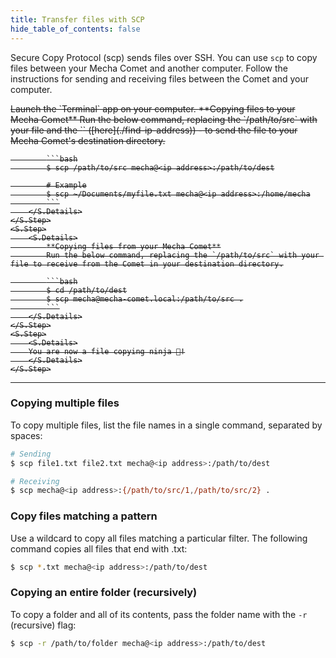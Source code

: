 ```yaml
---
title: Transfer files with SCP
hide_table_of_contents: false
---
```



Secure Copy Protocol (scp) sends files over SSH. You can use `scp` to copy files between your Mecha Comet and another computer. Follow the instructions for sending and receiving files between the Comet and your computer.

<S>
    <S.Step>
        <S.Details>
           Launch the `Terminal` app on your computer.
        </S.Details>
    </S.Step>
    <S.Step>
        <S.Details>
            **Copying files to your Mecha Comet**
            Run the below command, replacing the `/path/to/src` with your file and the `<ip address>` ([here](./find-ip-address)) - to send the file to your Mecha Comet's destination directory.

            ```bash
            $ scp /path/to/src mecha@<ip address>:/path/to/dest

            # Example
            $ scp ~/Documents/myfile.txt mecha@<ip address>:/home/mecha
            ```
        </S.Details>
    </S.Step>
    <S.Step>
        <S.Details>
            **Copying files from your Mecha Comet**
            Run the below command, replacing the `/path/to/src` with your file to receive from the Comet in your destination directory.

            ```bash
            $ cd /path/to/dest
            $ scp mecha@mecha-comet.local:/path/to/src .
            ```
        </S.Details>
    </S.Step>
    <S.Step>
        <S.Details>
        You are now a file copying ninja 🥷!
        </S.Details>
    </S.Step>
</S>

---

### Copying multiple files
To copy multiple files, list the file names in a single command, separated by spaces:

```bash
# Sending
$ scp file1.txt file2.txt mecha@<ip address>:/path/to/dest

# Receiving
$ scp mecha@<ip address>:{/path/to/src/1,/path/to/src/2} .
```

### Copy files matching a pattern
Use a wildcard to copy all files matching a particular filter. The following command copies all files that end with .txt:

```bash
$ scp *.txt mecha@<ip address>:/path/to/dest
```

### Copying an entire folder (recursively)
To copy a folder and all of its contents, pass the folder name with the `-r` (recursive) flag:

```bash
$ scp -r /path/to/folder mecha@<ip address>:/path/to/dest
```
